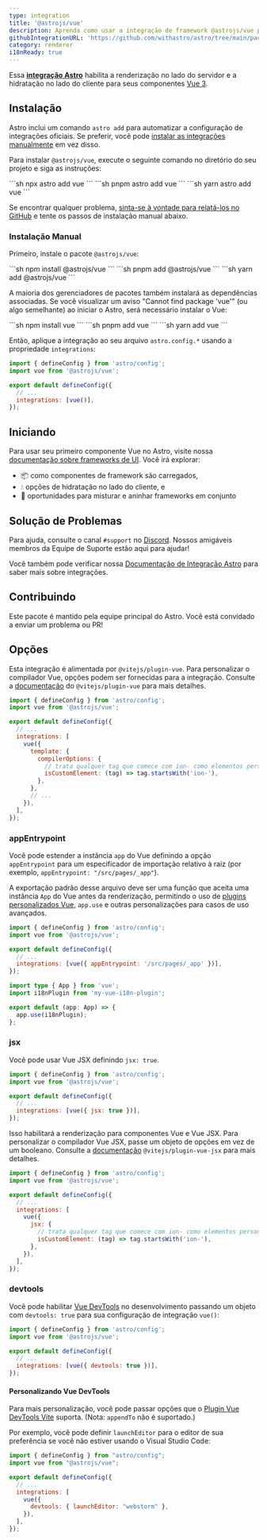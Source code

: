 ```yaml
---
type: integration
title: '@astrojs/vue'
description: Aprenda como usar a integração de framework @astrojs/vue para estender o suporte a componentes em seu projeto Astro.
githubIntegrationURL: 'https://github.com/withastro/astro/tree/main/packages/integrations/vue/'
category: renderer
i18nReady: true
---
```


Essa **[integração Astro][astro-integration]** habilita a renderização no lado do servidor e a hidratação no lado do cliente para seus componentes [Vue 3](https://vuejs.org/).

## Instalação

Astro inclui um comando `astro add` para automatizar a configuração de integrações oficiais. Se preferir, você pode [instalar as integrações manualmente](#instalação-manual) em vez disso.

Para instalar `@astrojs/vue`, execute o seguinte comando no diretório do seu projeto e siga as instruções:

<PackageManagerTabs>
  <Fragment slot="npm">
  ```sh
  npx astro add vue
  ```
  </Fragment>
  <Fragment slot="pnpm">
  ```sh
  pnpm astro add vue
  ```
  </Fragment>
  <Fragment slot="yarn">
  ```sh
  yarn astro add vue
  ```
  </Fragment>
</PackageManagerTabs>

Se encontrar qualquer problema, [sinta-se à vontade para relatá-los no GitHub](https://github.com/withastro/astro/issues) e tente os passos de instalação manual abaixo.

### Instalação Manual

Primeiro, instale o pacote `@astrojs/vue`:

<PackageManagerTabs>
  <Fragment slot="npm">
  ```sh
  npm install @astrojs/vue
  ```
  </Fragment>
  <Fragment slot="pnpm">
  ```sh
  pnpm add @astrojs/vue
  ```
  </Fragment>
  <Fragment slot="yarn">
  ```sh
  yarn add @astrojs/vue
  ```
  </Fragment>
</PackageManagerTabs>


A maioria dos gerenciadores de pacotes também instalará as dependências associadas. Se você visualizar um aviso "Cannot find package 'vue'" (ou algo semelhante) ao iniciar o Astro, será necessário instalar o Vue:

<PackageManagerTabs>
  <Fragment slot="npm">
  ```sh
  npm install vue
  ```
  </Fragment>
  <Fragment slot="pnpm">
  ```sh
  pnpm add vue
  ```
  </Fragment>
  <Fragment slot="yarn">
  ```sh
  yarn add vue
  ```
  </Fragment>
</PackageManagerTabs>

Então, aplique a integração ao seu arquivo `astro.config.*` usando a propriedade `integrations`:

```js ins={2} ins="vue()" title="astro.config.mjs"
import { defineConfig } from 'astro/config';
import vue from '@astrojs/vue';

export default defineConfig({
  // ...
  integrations: [vue()],
});
```

## Iniciando

Para usar seu primeiro componente Vue no Astro, visite nossa [documentação sobre frameworks de UI][astro-ui-frameworks]. Você irá explorar:

* 📦 como componentes de framework são carregados,
* 💧 opções de hidratação no lado do cliente, e
* 🤝 oportunidades para misturar e aninhar frameworks em conjunto

## Solução de Problemas

Para ajuda, consulte o canal `#support` no [Discord](https://astro.build/chat). Nossos amigáveis membros da Equipe de Suporte estão aqui para ajudar!

Você também pode verificar nossa [Documentação de Integração Astro][astro-integration] para saber mais sobre integrações.

## Contribuindo

Este pacote é mantido pela equipe principal do Astro. Você está convidado a enviar um problema ou PR!

[astro-integration]: /pt-br/guides/integrations-guide/

[astro-ui-frameworks]: /pt-br/guides/framework-components/#usando-componentes-de-frameworks

## Opções

Esta integração é alimentada por `@vitejs/plugin-vue`. Para personalizar o compilador Vue, opções podem ser fornecidas para a integração. Consulte a [documentação](https://www.npmjs.com/package/@vitejs/plugin-vue) do `@vitejs/plugin-vue` para mais detalhes.

```js title="astro.config.mjs"
import { defineConfig } from 'astro/config';
import vue from '@astrojs/vue';

export default defineConfig({
  // ...
  integrations: [
    vue({
      template: {
        compilerOptions: {
          // trata qualquer tag que comece com ion- como elementos personalizados
          isCustomElement: (tag) => tag.startsWith('ion-'),
        },
      },
      // ...
    }),
  ],
});
```

### appEntrypoint

Você pode estender a instância `app` do Vue definindo a opção `appEntrypoint` para um especificador de importação relativo à raiz (por exemplo, `appEntrypoint: "/src/pages/_app"`).

A exportação padrão desse arquivo deve ser uma função que aceita uma instância `App` do Vue antes da renderização, permitindo o uso de [plugins personalizados Vue](https://vuejs.org/guide/reusability/plugins.html), `app.use` e outras personalizações para casos de uso avançados.

```js title="astro.config.mjs"
import { defineConfig } from 'astro/config';
import vue from '@astrojs/vue';

export default defineConfig({
  // ...
  integrations: [vue({ appEntrypoint: '/src/pages/_app' })],
});
```

```ts title="src/pages/_app.ts"
import type { App } from 'vue';
import i18nPlugin from 'my-vue-i18n-plugin';

export default (app: App) => {
  app.use(i18nPlugin);
};
```

### jsx

Você pode usar Vue JSX definindo `jsx: true`.

```js title="astro.config.mjs"
import { defineConfig } from 'astro/config';
import vue from '@astrojs/vue';

export default defineConfig({
  // ...
  integrations: [vue({ jsx: true })],
});
```

Isso habilitará a renderização para componentes Vue e Vue JSX. Para personalizar o compilador Vue JSX, passe um objeto de opções em vez de um booleano. Consulte a [documentação](https://www.npmjs.com/package/@vitejs/plugin-vue-jsx) `@vitejs/plugin-vue-jsx` para mais detalhes.

```js title="astro.config.mjs"
import { defineConfig } from 'astro/config';
import vue from '@astrojs/vue';

export default defineConfig({
  // ...
  integrations: [
    vue({
      jsx: {
        // trata qualquer tag que comece com ion- como elementos personalizados
        isCustomElement: (tag) => tag.startsWith('ion-'),
      },
    }),
  ],
});
```

### devtools

<p><Since pkg="@astrojs/vue" v="4.2.0" /></p>

Você pode habilitar [Vue DevTools](https://devtools-next.vuejs.org/) no desenvolvimento passando um objeto com `devtools: true` para sua configuração de integração `vue()`:

```js title="astro.config.mjs"
import { defineConfig } from 'astro/config';
import vue from '@astrojs/vue';

export default defineConfig({
  // ...
  integrations: [vue({ devtools: true })],
});
```

#### Personalizando Vue DevTools

<p><Since pkg="@astrojs/vue" v="4.3.0" /></p>

Para mais personalização, você pode passar opções que o [Plugin Vue DevTools Vite](https://devtools-next.vuejs.org/guide/vite-plugin#options) suporta. (Nota: `appendTo` não é suportado.)

Por exemplo, você pode definir `launchEditor` para o editor de sua preferência se você não estiver usando o Visual Studio Code:

```js title="astro.config.mjs"
import { defineConfig } from "astro/config";
import vue from "@astrojs/vue";

export default defineConfig({
  // ...
  integrations: [
    vue({
      devtools: { launchEditor: "webstorm" },
    }),
  ],
});
```
